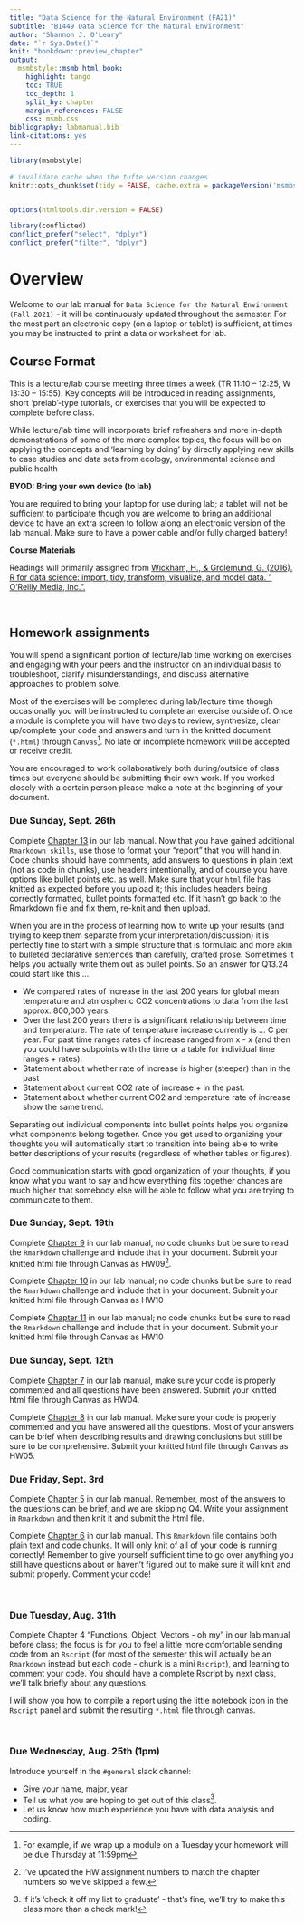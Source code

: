 ```yaml
---
title: "Data Science for the Natural Environment (FA21)"
subtitle: "BI449 Data Science for the Natural Environment"
author: "Shannon J. O'Leary"
date: "`r Sys.Date()`"
knit: "bookdown::preview_chapter"
output:
  msmbstyle::msmb_html_book:
    highlight: tango
    toc: TRUE
    toc_depth: 1
    split_by: chapter
    margin_references: FALSE
    css: msmb.css
bibliography: labmanual.bib
link-citations: yes
---
```


```r

library(msmbstyle)

# invalidate cache when the tufte version changes
knitr::opts_chunk$set(tidy = FALSE, cache.extra = packageVersion('msmbstyle'))


options(htmltools.dir.version = FALSE)

library(conflicted)
conflict_prefer("select", "dplyr")
conflict_prefer("filter", "dplyr")

```

# Overview {-}

Welcome to our lab manual for `Data Science for the Natural Environment (Fall 2021)` - it will be continuously updated throughout the semester. For the most part an electronic copy (on a laptop or tablet) is sufficient, at times you may be instructed to print a data or worksheet for lab.


## Course Format {-}

This is a lecture/lab course meeting three times a week (TR 11:10 – 12:25, W 13:30 – 15:55). Key concepts will be introduced in reading assignments, short ‘prelab’-type tutorials, or exercises that you will be expected to complete before class.

While lecture/lab time will incorporate brief refreshers and more in-depth demonstrations of some of the more complex topics, the focus will be on applying the concepts and ‘learning by doing’ by directly applying new skills to case studies and data sets from ecology, environmental science and public health


**BYOD: Bring your own device (to lab)**

You are required to bring your laptop for use during lab; a tablet will not be sufficient to participate though you are welcome to bring an additional device to have an extra screen to follow along an electronic version of the lab manual. Make sure to have a power cable and/or fully charged battery!


**Course Materials**

Readings will primarily assigned from [Wickham, H., & Grolemund, G. (2016). R for data science: import, tidy, transform, visualize, and model data. " O'Reilly Media, Inc.".](https://r4ds.had.co.nz/index.html)


<br>



## Homework assignments {-}

You will spend a significant portion of lecture/lab time working on exercises and engaging with your peers and the instructor on an individual basis to troubleshoot, clarify misunderstandings, and discuss alternative approaches to problem solve.

Most of the exercises will be completed during lab/lecture time though occasionally you will be instructed to complete an exercise outside of. Once a module is complete you will have two days to review, synthesize, clean up/complete your code and answers and turn in the knitted document (`*.html`) through `Canvas`^[For example, if we wrap up a module on a Tuesday your homework will be due Thursday at 11:59pm]. No late or incomplete homework will be accepted or receive credit.

You are encouraged to work collaboratively both during/outside of class times but everyone should be submitting their own work. If you worked closely with a certain person please make a note at the beginning of your document.


### Due Sunday, Sept. 26th {-}

Complete [Chapter 13](https://bi449fa21.netlify.app/climate-change.html) in our lab manual. Now that you have gained additional `Rmarkdown skills`, use those to format your “report” that you will hand in. Code chunks should have comments, add answers to questions in plain text (not as code in chunks), use headers intentionally, and of course you have options like bullet points etc. as well. Make sure that your `html` file has knitted as expected before you upload it; this includes headers being correctly formatted, bullet points formatted etc. If it hasn't go back to the Rmarkdown file and fix them, re-knit and then upload.

When you are in the process of learning how to write up your results (and trying to keep them separate from your interpretation/discussion) it is perfectly fine to start with a simple structure that is formulaic and more akin to bulleted declarative sentences than carefully, crafted prose. Sometimes it helps you actually write them out as bullet points.
So an answer for Q13.24 could start like this ...

* We compared rates of increase in the last 200 years for global mean temperature and atmospheric CO2 concentrations to data from the last approx. 800,000 years.
* Over the last 200 years there is a significant relationship between time and temperature. The rate of temperature increase currently is ... C per year. For past time ranges rates of increase ranged from x - x (and then you could have subpoints with the time or a table for individual time ranges + rates).
* Statement about whether rate of increase is higher (steeper) than in the past
* Statement about current CO2 rate of increase + in the past.
* Statement about whether current CO2 and temperature rate of increase show the same trend.

Separating out individual components into bullet points helps you organize what components belong together. Once you get used to organizing your thoughts you will automatically start to transition into being able to write better descriptions of your results (regardless of whether tables or figures).

Good communication starts with good organization of your thoughts, if you know what you want to say and how everything fits together chances are much higher that somebody else will be able to follow what you are trying to communicate to them.


### Due Sunday, Sept. 19th {-}

Complete [Chapter 9](hhttps://bi449fa21.netlify.app/scientific-misconduct-and-the-reproducible-crisis.html) in our lab manual, no code chunks but be sure to read the `Rmarkdown` challenge and include that in your document. Submit your knitted html file through Canvas as HW09^[I've updated the HW assignment numbers to match the chapter numbers so we've skipped a few.].

Complete [Chapter 10](https://bi449fa21.netlify.app/responsible-research-is-reproducible-research.html) in our lab manual; no code chunks but be sure to read the `Rmarkdown` challenge and include that in your document. Submit your knitted html file through Canvas as HW10

Complete [Chapter 11](https://bi449fa21.netlify.app/project-management-revisited.html) in our lab manual; no code chunks but be sure to read the `Rmarkdown` challenge and include that in your document. Submit your knitted html file through Canvas as HW10



### Due Sunday, Sept. 12th {-}

Complete [Chapter 7](https://bi449fa21.netlify.app/welcome-to-the-tidyverse.html) in our lab manual, make sure your code is properly commented and all questions have been answered. Submit your knitted html file through Canvas as HW04.

Complete [Chapter 8](https://bi449fa21.netlify.app/catch-data-analysis.html) in our lab manual. Make sure your code is properly commented and you have answered all the questions. Most of your answers can be brief when describing results and drawing conclusions but still be sure to be comprehensive. Submit your knitted html file through Canvas as HW05.


### Due Friday, Sept. 3rd {-}

Complete [Chapter 5](https://bi449fa21.netlify.app/identifying-essential-fish-habitat-shark-nurseries-on-the-texas-coast.html) in our lab manual. Remember, most of the answers to the questions can be brief, and we are skipping Q4. Write your assignment in `Rmarkdown` and then knit it and submit the html file.

Complete [Chapter 6](https://bi449fa21.netlify.app/intro-to-data-frames.html) in our lab manual. This `Rmarkdown` file contains both plain text and code chunks. It will only knit of all of your code is running correctly! Remember to give yourself sufficient time to go over anything you still have questions about or haven't figured out to make sure it will knit and submit properly. Comment your code! 


<br>

### Due Tuesday, Aug. 31th {-}

Complete Chapter 4 "Functions, Object, Vectors - oh my" in our lab manual before class; the focus is for you to feel a little more comfortable sending code from an `Rscript` (for most of the semester this will actually be an `Rmarkdown` instead but each code - chunk is a mini `Rscript`), and learning to comment your code. You should have a complete Rscript by next class, we'll talk briefly about any questions.

I will show you how to compile a report using the little notebook icon in the `Rscript` panel and submit the resulting `*.html` file through canvas.


<br>

### Due Wednesday, Aug. 25th (1pm) {-}

Introduce yourself in the  `#general` slack channel:

* Give your name, major, year
* Tell us what you are hoping to get out of this class^[If it's 'check it off my list to graduate' - that's fine, we'll try to make this class more than a check mark!].
* Let us know how much experience you have with data analysis and coding.

